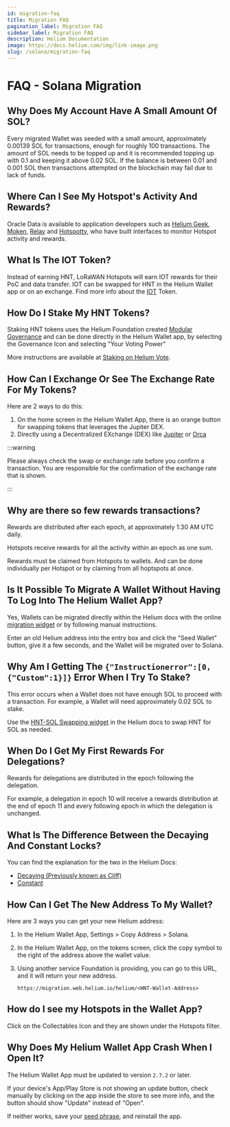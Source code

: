 ```yaml
---
id: migration-faq
title: Migration FAQ
pagination_label: Migration FAQ
sidebar_label: Migration FAQ
description: Helium Documentation
image: https://docs.helium.com/img/link-image.png
slug: /solana/migration-faq
---
```


# FAQ - Solana Migration

## Why Does My Account Have A Small Amount Of SOL?

Every migrated Wallet was seeded with a small amount, approximately 0.00139 SOL for transactions,
enough for roughly 100 transactions. The amount of SOL needs to be topped up and it is recommended
topping up with 0.1 and keeping it above 0.02 SOL. If the balance is between 0.01 and 0.001 SOL then
transactions attempted on the blockchain may fail due to lack of funds.

## Where Can I See My Hotspot's Activity And Rewards?

Oracle Data is available to application developers such as [Helium Geek](https://heliumgeek.com/),
[Moken](https://explorer.moken.io/), [Relay](https://app.relaywireless.com/explorer) and
[Hotspotty](https://app.hotspotty.net/), who have built interfaces to monitor Hotspot activity and
rewards.

## What Is The IOT Token?

Instead of earning HNT, LoRaWAN Hotspots will earn IOT rewards for their PoC and data transfer. IOT
can be swapped for HNT in the Helium Wallet app or on an exchange. Find more info about the
[IOT](/tokens/iot-token) Token.

## How Do I Stake My HNT Tokens?

Staking HNT tokens uses the Helium Foundation created
[Modular Governance](https://heliumvote.com/iot) and can be done directly in the Helium Wallet app,
by selecting the Governance Icon and selecting "Your Voting Power"

More instructions are available at [Staking on Helium Vote](/governance/staking-with-helium-vote).

## How Can I Exchange Or See The Exchange Rate For My Tokens?

Here are 2 ways to do this:

1. On the home screen in the Helium Wallet App, there is an orange button for swapping tokens that
   leverages the Jupiter DEX.
2. Directly using a Decentralized EXchange (DEX) like [Jupiter](https://jup.ag) or
   [Orca](https://orca.so)

:::warning

Please always check the swap or exchange rate before you confirm a transaction. You are responsible
for the confirmation of the exchange rate that is shown.

:::

## Why are there so few rewards transactions?

Rewards are distributed after each epoch, at approximately 1:30 AM UTC daily.

Hotspots receive rewards for all the activity within an epoch as one sum.

Rewards must be claimed from Hotspots to wallets. And can be done individually per Hotspot or by
claiming from all hoptspots at once.

## Is It Possible To Migrate A Wallet Without Having To Log Into The Helium Wallet App?

Yes, Wallets can be migrated directly within the Helium docs with the online
[migration widget](/solana/migration/wallet-user#migration-utility) or by following manual
instructions.

Enter an old Helium address into the entry box and click the "Seed Wallet" button, give it a few
seconds, and the Wallet will be migrated over to Solana.

## Why Am I Getting The `{"Instructionerror":[0, {"Custom":1}]}` Error When I Try To Stake?

This error occurs when a Wallet does not have enough SOL to proceed with a transaction. For example,
a Wallet will need approximately 0.02 SOL to stake.

Use the [HNT-SOL Swapping widget](/tokens/sol-token) in the Helium docs to swap HNT for SOL as
needed.

## When Do I Get My First Rewards For Delegations?

Rewards for delegations are distributed in the epoch following the delegation.

For example, a delegation in epoch 10 will receive a rewards distribution at the end of epoch 11 and
every following epoch in which the delegation is unchanged.

## What Is The Difference Between the Decaying And Constant Locks?

You can find the explanation for the two in the Helium Docs:

- [Decaying (Previously known as Cliff)](/governance/staking-with-helium-vote#decaying)
- [Constant](/governance/staking-with-helium-vote#constant)

## How Can I Get The New Address To My Wallet?

Here are 3 ways you can get your new Helium address:

1. In the Helium Wallet App, Settings > Copy Address > Solana.
2. In the Helium Wallet App, on the tokens screen, click the copy symbol to the right of the address
   above the wallet value.
3. Using another service Foundation is providing, you can go to this URL, and it will return your
   new address.

   ```
   https://migration.web.helium.io/helium/<HNT-Wallet-Address>
   ```

## How do I see my Hotspots in the Wallet App?

Click on the Collectables Icon and they are shown under the Hotspots filter.

## Why Does My Helium Wallet App Crash When I Open It?

The Helium Wallet App must be updated to version `2.7.2` or later.

If your device's App/Play Store is not showing an update button, check manually by clicking on the
app inside the store to see more info, and the button should show "Update" instead of "Open".

If neither works, save your [seed phrase](/wallets/wallet-seed-phrase), and reinstall the app.
